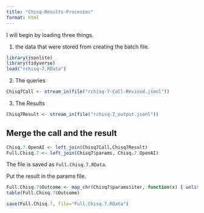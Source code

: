 ```yaml
---
title: "Chisq-Results-Processor"
format: html
---
```


I will begin by loading three things.  

1. the data that were stored from creating the batch file.

```r
library(jsonlite)
library(tidyverse)
load("rchisq-7.RData")
```

2. The queries

```r
Chisq7Call <- stream_in(file("rchisq-7-Call-Revised.jsonl"))
```

3. The Results

```r
Chisq7Result <- stream_in(file("rchisq-7_output.jsonl"))
```

## Merge the call and the result

```r
Chisq.7.OpenAI <- left_join(Chisq7Call,Chisq7Result)
Full.Chisq.7 <- left_join(Chisq7$params, Chisq.7.OpenAI)
```

The file is saved as `Full.Chisq.7.RData`.

Put the result in the params file.

```r
Full.Chisq.7$Outcome <- map_chr(Chisq7$params$iter, function(x) { unlist(Chisq7Result$response$body$choices[[x]][[2]][2]) })
table(Full.Chisq.7$Outcome)
```

```r
save(Full.Chisq.7, file="Full.Chisq.7.RData")
```

